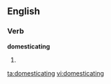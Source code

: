 
==English==

===Verb===
'''domesticating'''

# {{present participle of|[[domesticate]]}}

[[ta:domesticating]]
[[vi:domesticating]]